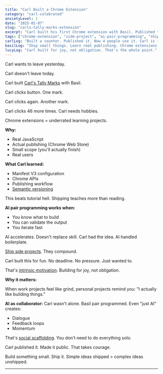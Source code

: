 ```yaml
---
title: "Carl Built a Chrome Extension"
category: "carl-celebrated"
anxietyLevel: 1
date: "2025-01-07"
slug: "carls-tally-marks-extension"
excerpt: "Carl built his first Chrome extension with Basil. Published to Chrome Web Store. Turns out shipping is actually fun."
tags: ["chrome-extension", "side-project", "ai-pair-programming", "shipping"]
carlLog: "Built a counter. Published it. Now 4 people use it. Carl is influencer now?"
basilLog: "Ship small things. Learn real publishing. Chrome extensions beat tutorial hell."
lucyLog: "Carl built for joy, not obligation. That's the whole point."
---
```


<CarlSection>

Carl wants to leave yesterday.

Carl doesn't leave today.

Carl built [Carl's Tally Marks](https://chromewebstore.google.com/detail/carls-tally-marks/nlbbaaameliooepffcddnmfckgoaphan) with Basil.

Carl clicks button. One mark.

Carl clicks again. Another mark.

Carl clicks 46 more times. Carl needs hobbies.

</CarlSection>

<BasilSection>

Chrome extensions = underrated learning projects.

**Why:**
- Real JavaScript
- Actual publishing (Chrome Web Store)
- Small scope (you'll actually finish)
- Real users

**What Carl learned:**
- Manifest V3 configuration
- Chrome APIs
- Publishing workflow
- [Semantic versioning](https://semver.org/)

This beats tutorial hell. Shipping teaches more than reading.

**AI pair programming works when:**
- You know what to build
- You can validate the output
- You iterate fast

AI accelerates. Doesn't replace skill. Carl had the idea. AI handled boilerplate.

[Ship side projects](https://www.swyx.io/learn-in-public). They compound.

</BasilSection>

<LucySection>

Carl built this for fun. No deadline. No pressure. Just wanted to.

That's [intrinsic motivation](https://en.wikipedia.org/wiki/Motivation#Intrinsic_and_extrinsic). Building for joy, not obligation.

**Why it matters:**

When work projects feel like grind, personal projects remind you: "I actually like building things."

**AI as collaborator:** Carl wasn't alone. Basil pair programmed. Even "just AI" creates:
- Dialogue
- Feedback loops
- Momentum

That's [social scaffolding](https://en.wikipedia.org/wiki/Instructional_scaffolding). You don't need to do everything solo.

Carl published it. Made it public. That takes courage.

Build something small. Ship it. Simple ideas shipped > complex ideas unshipped.

</LucySection>

---